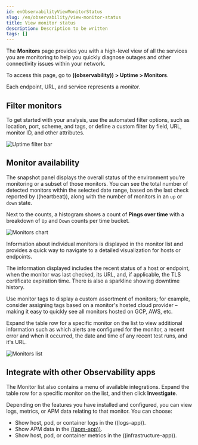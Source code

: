 ```yaml
---
id: enObservabilityViewMonitorStatus
slug: /en/observability/view-monitor-status
title: View monitor status
description: Description to be written
tags: []
---
```


<div id="view-monitor-status"></div>

The **Monitors** page provides you with a high-level view of all
the services you are monitoring to help you quickly diagnose outages and other connectivity issues
within your network.

To access this page, go to **((observability)) > Uptime > Monitors**.

<DocCallOut title="Important" color="warning">

Each endpoint, URL, and service represents a _monitor_.

</DocCallOut>

<div id="filter-monitors"></div>

## Filter monitors

To get started with your analysis, use the automated filter options,
such as location, port, scheme, and tags, or define a custom filter by field, URL,
monitor ID, and other attributes.

![Uptime filter bar](images/uptime-filter-bar.png)

<div id="monitor-availability"></div>

## Monitor availability

The snapshot panel displays the overall status of the environment you’re monitoring or
a subset of those monitors. You can see the total number of detected monitors within
the selected date range, based on the last check reported by ((heartbeat)), along
with the number of monitors in an `up` or `down` state.

Next to the counts, a histogram shows a count of **Pings over time** with a breakdown
of `Up` and `Down` counts per time bucket.

![Monitors chart](images/monitors-chart.png)

Information about individual monitors is displayed in the monitor list and provides
a quick way to navigate to a detailed visualization for hosts or endpoints.

The information displayed includes the recent status of a host or endpoint, when the monitor
was last checked, its URL, and, if applicable, the TLS certificate expiration time. There is
also a sparkline showing downtime history.

<DocCallOut title="Tip">

Use monitor tags to display a custom assortment of monitors; for example, consider assigning
tags based on a monitor's hosted cloud provider – making it easy to quickly see all monitors
hosted on GCP, AWS, etc.

</DocCallOut>

Expand the table row for a specific monitor on the list to view additional
information such as which alerts are configured for the monitor, a recent error and
when it occurred, the date and time of any recent test runs, and it's URL.

![Monitors list](images/monitors-list.png)

<div id="observability-integrations"></div>

## Integrate with other Observability apps

The Monitor list also contains a menu of available integrations. Expand the table
row for a specific monitor on the list, and then click **Investigate**.

Depending on the features you have installed and configured, you can view logs,
metrics, or APM data relating to that monitor. You can choose:

* Show host, pod, or container logs in the <DocLink id="enObservabilityMonitorLogs">((logs-app))</DocLink>.
* Show APM data in the [((apm-app))](((kibana-ref))/traces.html).
* Show host, pod, or container metrics in the <DocLink id="enObservabilityAnalyzeMetrics">((infrastructure-app))</DocLink>.


